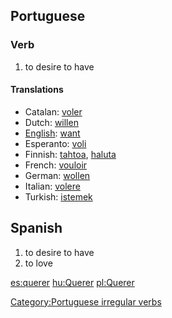 ==Portuguese==
===Verb===
# to desire to have

====Translations====
*Catalan: [[voler]]
*Dutch: [[willen]]
*[[English]]: [[want]]
*Esperanto: [[voli]]
*Finnish: [[tahtoa]], [[haluta]]
*French: [[vouloir]]
*German: [[wollen]]
*Italian: [[volere]]
*Turkish: [[istemek]]

[[Category:Portuguese irregular verbs]]

==Spanish==
#to desire to have
#to love

[[es:querer]]
[[hu:Querer]]
[[pl:Querer]]